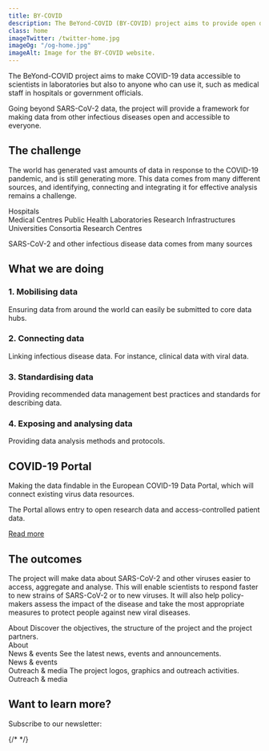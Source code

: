 ```yaml
---
title: BY-COVID
description: The BeYond-COVID (BY-COVID) project aims to provide open data on SARS-CoV-2 and other infectious diseases across scientific, medical and public health domains.
class: home
imageTwitter: /twitter-home.jpg
imageOg: "/og-home.jpg"
imageAlt: Image for the BY-COVID website.
---
```



<div class="w-60 text-center home-intro">

<div class="intro-container">

The BeYond-COVID project aims to make COVID-19 data accessible to scientists in laboratories but also to anyone who can use it, such as medical staff in hospitals or government officials.

Going beyond SARS-CoV-2 data, the project will provide a framework for making data from other infectious diseases open and accessible to everyone.

</div>

<!-- The Survey -->

<!-- The challenge -->

## The challenge

The world has generated vast amounts of data in response to the COVID-19 pandemic, and is still generating more. This data comes from many different sources, and identifying, connecting and integrating it for effective analysis remains a challenge.

</div>
<div>

<Container className="lh-sm data-sources big-top-space">
  <Row>
    <Col className="data-source hospitals">
      <div>Hospitals</div>
    </Col>
    <Col className="data-source medical">Medical Centres</Col>
    <Col className="data-source public">Public Health Laboratories</Col>
    <Col className="data-source research-infrastructures">
      Research Infrastructures
    </Col>
    <Col className="data-source universities">Universities</Col>
  </Row>
  <Row>
    <Col className="data-source consortia">Consortia</Col>
    <Col className="data-source research-centres">Research Centres</Col>
  </Row>
</Container>

<div class="data-lines text-center fs-6">
<p>SARS-CoV-2 and other infectious disease data comes from many sources</p>

</div>

<!-- What we are doing -->

<div class="bg-semi-opaque what-doing container full-width text-body text-center">
  <div class="w-60 text-center">

## What we are doing

<div class="what-doing-boxes">
  <div class="box box1 bg-white text-body">
    <h3 class="fs-6 fw-bold mb-1 text-primary">1. Mobilising data</h3>
    <p>
      Ensuring data from around the world can easily be submitted to core data
      hubs.
    </p>
  </div>
  <div class="box box2 bg-white text-body">
    <h3 class="fs-6 fw-bold mb-1 text-primary">2. Connecting data</h3>
    <p>
      Linking infectious disease data. For instance, clinical data with viral
      data.
    </p>
  </div>
  <div class="box box3 bg-white text-body">
    <h3 class="fs-6 fw-bold mb-1 bg-white text-primary">
      3. Standardising data
    </h3>
    <p>
      Providing recommended data management best practices and standards for
      describing data.
    </p>
  </div>
  <div class="box box4 bg-white text-body">
    <h3 class="fs-6 fw-bold mb-1 bg-white text-primary">
      4. Exposing and analysing data
    </h3>
    <p>Providing data analysis methods and protocols.</p>
  </div>
</div>

<div class="halo-container">

<div class="covid-portal">
<h2 class="visually-hidden-focusable">COVID-19 Portal</h2>

<p class="mb-0">
  Making the data findable in the European COVID-19 Data Portal, which will
  connect existing virus data resources.
</p>
<p class="mb-0">
  The Portal allows entry to open research data and access-controlled patient
  data.
</p>
<p class="mb-0 mt-2">
  <a href="/about#data-platform" aria-label="Read more about Data Portal">
    Read more
  </a>
</p>

</div>
</div>
</div>

</div>

</div>

<!-- The outcomes -->

  <div class="w-60 text-center outcomes-box">
  <div class="outcomes-text">
<h2 class="mt-3">The outcomes</h2>

The project will make data about SARS-CoV-2 and other viruses easier to access, aggregate and analyse. This will enable scientists to respond faster to new strains of SARS-CoV-2 or to new viruses. It will also help policy-makers assess the impact of the disease and take the most appropriate measures to protect people against new viral diseases.

</div>
</div>

<div class="bg-semi-opaque container full-width big-top-space text-body px-4 ">

<Container className="twitter">
  <Row>
    <Col className="align-items-stretch mb-4 mb-md-0 col-center" xs={12} sm={6} lg={8}>
      <Card className="mb-4">
        <Card.Body className="position-relative">
          <Card.Title as="h3" className="mt-3 fw-bold fs-4 lh-sm">
            About
          </Card.Title>
          <Card.Text className="mb-4 mt-3 px-0">
            Discover the objectives, the structure of the project and the
            project partners.
          </Card.Text>
          <div class="bottom-link-right arrow-right">
            <Link to="/about">About</Link>
          </div>
        </Card.Body>
      </Card>
      <Card className="mb-4">
        <Card.Body className="position-relative">
          <Card.Title as="h3" className="mt-3 fw-bold fs-4 lh-sm">
            News & events
          </Card.Title>
          <Card.Text className="mb-4 mt-3 px-0">
            See the latest news, events and announcements.
          </Card.Text>
          <div class="bottom-link-right arrow-right">
            <Link to="/news">News</Link> & <Link to="/events">events</Link>
          </div>
        </Card.Body>
      </Card>
       <Card className="mb-4">
        <Card.Body className="position-relative">
          <Card.Title as="h3" className="mt-3 fw-bold fs-4 lh-sm">
            Outreach & media
          </Card.Title>
          <Card.Text className="mb-4 mt-3 px-0">
            The project logos, graphics and outreach activities.
          </Card.Text>
          <div class="bottom-link-right arrow-right">
            <Link to="/outreach-media">Outreach & media</Link>
          </div>
        </Card.Body>
      </Card>
                      <h2 class="fs-3 lh-2 mb-2 ps-0 text-dark">Want to learn more?</h2>
      <p class="ps-0 text-dark">Subscribe to our newsletter:</p>
      <NewsletterForm />
    </Col>
    {/*<Col className="align-items-stretch mb-4 mb-md-0" xs={12} sm={6} lg={3}>
      <Card className="mb-4 home-twitter-box twitter-embed">
         <TwitterTimelineEmbed
          sourceType="profile"
          screenName="BYCOVID_eu"
          options={{height: 660}}
        />
      </Card>
    </Col>*/}
  </Row>
</Container>

</div>
